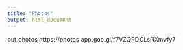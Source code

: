 ```yaml
---
title: "Photos"
output: html_document
---
```


put photos 
https://photos.app.goo.gl/f7VZQRDCLsRXmvfy7
